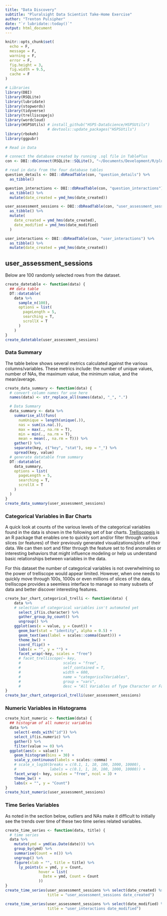 ```yaml
---
title: "Data Discovery"
subtitle: "Pluralsight Data Scientist Take-Home Exercise"
author: "Trenton Pulsipher"
date: "`r lubridate::today()`"
output: html_document
---
```



```r
knitr::opts_chunk$set(
  echo = F,
  message = F,
  warning = F,
  error = F,
  fig.height = 3,
  fig.width = 9.5,
  cache = F
)

# Libraries 
library(DBI)
library(RSQLite)
library(lubridate)
library(stopwords)
library(tidyverse)
library(trelliscopejs)
library(wordcloud)
library(HSPSUtils) # install_github("HSPS-DataScience/HSPSUtils")
                   # devtools::update_packages("HSPSUtils")
library(rbokeh)
library(ggpubr)
```


```r
# Read in Data

# connect the database created by running .sql file in TablePlus
con <- DBI::dbConnect(RSQLite::SQLite(), "~/Documents/Development/R/pluralsightTest/pluralsightTestDB.sqlite3")

# read in data from the four database tables
question_details <- DBI::dbReadTable(con, "question_details") %>% 
  as_tibble()

question_interactions <- DBI::dbReadTable(con, "question_interactions") %>% 
  as_tibble() %>%
  mutate(date_created = ymd_hms(date_created))

user_assessment_sessions <- DBI::dbReadTable(con, "user_assessment_sessions") %>% 
  as_tibble() %>%
  mutate(
    date_created = ymd_hms(date_created),
    date_modified = ymd_hms(date_modified)
  )

user_interactions <- DBI::dbReadTable(con, "user_interactions") %>% 
  as_tibble() %>%
  mutate(date_created = ymd_hms(date_created))
```


## user_assessment_sessions

Below are 100 randomly selected rows from the dataset. 

```r
create_datetable <- function(data) {
  ## data table
  DT::datatable(
    data %>%
      sample_n(100),
      options = list(
        pageLength = 5,
        searching = T,
        scrollX = T
      )
    )
}
create_datetable(user_assessment_sessions)
```


### Data Summary

The table below shows several metrics calculated against the various columns/variables. These metrics include: the number of unique values, number of NAs, the maximum value, the minimum value, and the mean/average.
```r
create_data_summary <- function(data) {
  # convert column names for use here
  names(data) <- str_replace_all(names(data), "_", ".")

  # Data Summary
  data_summary <- data %>%
    summarise_all(funs(
      numUnique = length(unique(.)),
      nas = sum(is.na(.)),
      max = max(., na.rm = T),
      min = min(., na.rm = T),
      mean = mean(., na.rm = T))) %>%
    gather() %>%
    separate(key, c("key", "stat"), sep = "_") %>%
    spread(key, value)
  # generate datatable from summary
  DT::datatable(
    data_summary,
    options = list(
      pageLength = 5,
      searching = T,
      scrollX = T
    )
  )
}
create_data_summary(user_assessment_sessions)
```


### Categorical Variables in Bar Charts

A quick look at counts of the various levels of the categorical variables found in the data is shown in the following set of bar charts. [Trelliscopejs](https://hafen.github.io/trelliscopejs/) is an R package that enables one to quickly sort and/or filter through various slices (or features) of their previously generated visualizations/plots of their data. We can then sort and filter through the feature set to find anomalies or interesting behaviors that might influence modeling or help us understand basic relationships between variables in the data. 

For this dataset the number of categorical variables is not overwhelming so the power of trelliscope would appear limited. However, when one needs to quickly move through 100s, 1000s or even millions of slices of the data, trelliscope provides a seemless interface to manage so many subsets of data and better discover interesting features.

```r
create_bar_chart_categorical_trelli <- function(data) {
    data %>%
    # selection of categorical variables isn't automated yet
      select_if(is.character) %>%
      gather_group_by_count() %>%
      ungroup() %>%
    ggplot(aes(x = value, y = Count)) +
      geom_bar(stat = "identity", alpha = 0.5) +
      geom_text(aes(label = scales::comma(Count))) +
      theme_bw() +
      coord_flip() +
      labs(x = "", y = "") +
      facet_wrap(~key, scales = "free")
      # facet_trelliscope(~ key,
      #                   scales = "free",
      #                   self_contained = T,
      #                   width = 600,
      #                   name = "categoricalVariables",
      #                   group = "vars",
      #                   desc = "All Variables of Type Character or Factor")
}
create_bar_chart_categorical_trelli(user_assessment_sessions)
```


### Numeric Variables in Histograms

```r
create_hist_numeric <- function(data) {
  ## histogram of all numeric variables
  data %>%
    select(-ends_with("id")) %>%
    select_if(is.numeric) %>%
    gather() %>%
    filter(value >= 0) %>%
  ggplot(aes(x = value)) +
    geom_histogram(bins = 30) +
    scale_y_continuous(labels = scales::comma) +
    # scale_x_log10(breaks = c(0.1, 1, 10, 100, 1000, 10000),
    #               labels = c(0.1, 1, 10, 100, 1000, 10000)) +
    facet_wrap(~ key, scales = "free", ncol = 3) +
    theme_bw() +
    labs(x = "", y = "Count")
}
create_hist_numeric(user_assessment_sessions)
```


### Time Series Variables

As noted in the section below, outliers and NAs make it difficult to initially see the trends over time of these two time series related variables.
```r
create_time_series <- function(data, title) {
  # time series
  data %>%
    mutate(ymd = ymd(as.Date(date))) %>%
    group_by(ymd) %>%
    summarise(Count = n()) %>%
    ungroup() %>%
    figure(xlab = "", title = title) %>%
      ly_points(x = ymd, y = Count,
               hover = list(
                 Date = ymd, Count = Count
               ))
}
create_time_series(user_assessment_sessions %>% select(date_created) %>% rename(date = date_created), 
                   title = "user_assessment_sessions date_created")
```

```r
create_time_series(user_assessment_sessions %>% select(date_modified) %>% rename(date = date_modified), 
                   title = "user_interactions date_modified")
```

